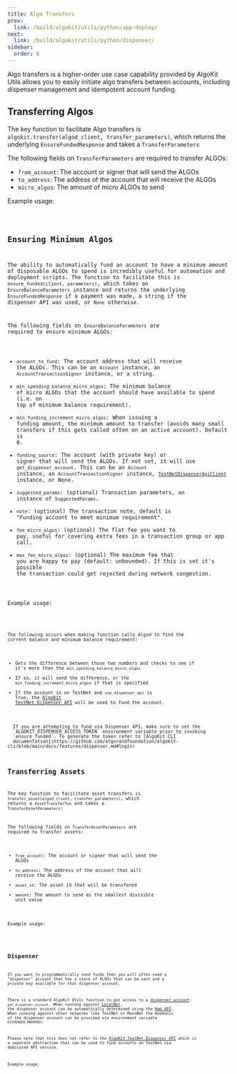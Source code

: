 ```yaml
---
title: Algo Transfers
prev:
  link: /build/algokit/utils/python/app-deploy/
next:
  link: /build/algokit/utils/python/dispenser/
sidebar:
  order: 6
---
```



Algo transfers is a higher-order use case capability provided by AlgoKit Utils allows you to easily initiate
algo transfers between accounts, including dispenser management and idempotent account funding.

## Transferring Algos

The key function to facilitate Algo transfers is `algokit.transfer(algod_client, transfer_parameters)`, which
returns the underlying `EnsureFundedResponse` and takes a `TransferParameters`

The following fields on `TransferParameters` are required to transfer ALGOs:

- `from_account`: The account or signer that will send the ALGOs
- `to_address`: The address of the account that will receive the ALGOs
- `micro_algos`: The amount of micro ALGOs to send

Example usage:

<Code code={transferAlgosExample} lang='py' frame='none' />

## Ensuring Minimum Algos

The ability to automatically fund an account to have a minimum amount of disposable ALGOs to spend is
incredibly useful for automation and deployment scripts. The function to facilitate this is
`ensure_funded(client, parameters)`, which takes an `EnsureBalanceParameters` instance and returns the
underlying `EnsureFundedResponse` if a payment was made, a string if the dispenser API was used, or `None`
otherwise.

The following fields on `EnsureBalanceParameters` are required to ensure minimum ALGOs:

- `account_to_fund`: The account address that will receive the ALGOs. This can be an `Account` instance, an
  `AccountTransactionSigner` instance, or a string.
- `min_spending_balance_micro_algos`: The minimum balance of micro ALGOs that the account should have
  available to spend (i.e. on top of minimum balance requirement).
- `min_funding_increment_micro_algos`: When issuing a funding amount, the minimum amount to transfer (avoids
  many small transfers if this gets called often on an active account). Default is 0.
- `funding_source`: The account (with private key) or signer that will send the ALGOs. If not set, it will use
  `get_dispenser_account`. This can be an `Account` instance, an `AccountTransactionSigner` instance,
  [`TestNetDispenserApiClient`](https://github.com/algorandfoundation/algokit-utils-py/blob/main/docs/source/capabilities/dispenser-client.md)
  instance, or None.
- `suggested_params`: (optional) Transaction parameters, an instance of `SuggestedParams`.
- `note`: (optional) The transaction note, default is "Funding account to meet minimum requirement".
- `fee_micro_algos`: (optional) The flat fee you want to pay, useful for covering extra fees in a transaction
  group or app call.
- `max_fee_micro_algos`: (optional) The maximum fee that you are happy to pay (default: unbounded). If this is
  set it's possible the transaction could get rejected during network congestion.

Example usage:

<Code code={ensureMinAlgosExample} lang='py' frame='none' />

The following occurs when making function calls Algod to find the current balance and minimum balance requirement:

- Gets the difference between those two numbers and checks to see if it's more than the `min_spending_balance_micro_algos`
- If so, it will send the difference, or the `min_funding_increment_micro_algos` if that is specified
- If the account is on TestNet and `use_dispenser_api` is True, the [AlgoKit TestNet Dispenser API](https://github.com/algorandfoundation/algokit-cli/blob/main/docs/features/dispenser.md)
  will be used to fund the account.

<Aside>
  If you are attempting to fund via Dispenser API, make sure to set the
  `ALGOKIT_DISPENSER_ACCESS_TOKEN` environment variable prior to invoking
  `ensure_funded`. To generate the token refer to [AlgoKit CLI
  documentation](https://github.com/algorandfoundation/algokit-cli/blob/main/docs/features/dispenser.md#login)
</Aside>

## Transferring Assets

The key function to facilitate asset transfers is `transfer_asset(algod_client, transfer_parameters)`, which
returns a `AssetTransferTxn` and takes a `TransferAssetParameters`:

The following fields on `TransferAssetParameters` are required to transfer assets:

- `from_account`: The account or signer that will send the ALGOs
- `to_address`: The address of the account that will receive the ALGOs
- `asset_id`: The asset id that will be transfered
- `amount`: The amount to send as the smallest divisible unit value

Example usage:

<Code code={transferAssetsExample} lang='py' frame='none' />

## Dispenser

If you want to programmatically send funds then you will often need a "dispenser" account that has a store of
ALGOs that can be sent and a private key available for that dispenser account.

There is a standard AlgoKit Utils function to get access to a [dispenser account](./account.md#account):
`get_dispenser_account`. When running against
[LocalNet](https://github.com/algorandfoundation/algokit-cli/blob/main/docs/features/localnet.md), the
dispenser account can be automatically determined using the
[Kmd API](https://developer.algorand.org/docs/rest-apis/kmd). When running against other networks like TestNet
or MainNet the mnemonic of the dispenser account can be provided via environment variable `DISPENSER_MNEMONIC`

Please note that this does not refer to the [AlgoKit TestNet Dispenser API](./dispenser-client.md) which is a
separate abstraction that can be used to fund accounts on TestNet via dedicated API service.

Example usage:

<Code code={dispenserAccountExample} lang='py' frame='none' />

